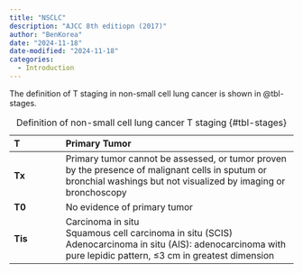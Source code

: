 ```yaml
---
title: "NSCLC"
description: "AJCC 8th editiopn (2017)"
author: "BenKorea"
date: "2024-11-18"
date-modified: "2024-11-18"
categories:
  - Introduction
---
```


The definition of T staging in non-small cell lung cancer is shown in @tbl-stages.

<div>

| **T** | **Primary Tumor** |
|:-------------|:-----------------------------------------------------------|
| **Tx** | Primary tumor cannot be assessed, or tumor proven by the presence of malignant cells in sputum or bronchial washings but not visualized by imaging or bronchoscopy |
| **T0** | No evidence of primary tumor |
| **Tis** | Carcinoma in situ <br> Squamous cell carcinoma in situ (SCIS) <br> Adenocarcinoma in situ (AIS): adenocarcinoma with pure lepidic pattern, ≤3 cm in greatest dimension |


: Definition of non-small cell lung cancer T staging {#tbl-stages}

</div>
